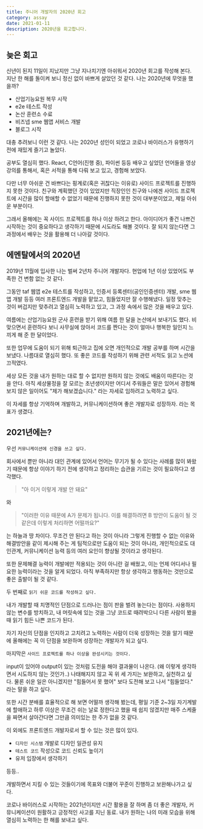 ```yaml
---
title: 주니어 개발자의 2020년 회고
category: assay
date: 2021-01-11
description: 2020년을 회고합니다.
---
```


## 늦은 회고

신년이 된지 11일이 지났지만 그냥 지나치기엔 아쉬워서 2020년 회고를 작성해 본다.
지난 한 해를 돌이켜 보니 정신 없이 바쁘게 살았던 것 같다.
나는 2020년에 무엇을 했을까?

- 산업기능요원 복무 시작
- e2e 테스트 작성
- 논산 훈련소 수료
- 비즈넵 sme 웹앱 서비스 개발
- 블로그 시작

대충 추려보니 이런 것 같다.
나는 2020년 성인이 되었고 코로나 바이러스가 유행하기 전에 재밌게 즐기고 놀았다.

공부도 열심히 했다.
React, C언어(진행 중), 파이썬 등등 배우고 싶었던 언어들을 영상 강의를 통해서, 혹은 서적을 통해 다뤄 보고 있고, 경험해 보았다.

다만 너무 아쉬운 건 바쁘다는 핑계로(혹은 귀찮다는 이유로) 사이드 프로젝트를 진행하지 못한 것이다.
친구와 계획했던 것이 있었지만 직장인인 친구와 나에겐 사이드 프로젝트에 시간을 많이 할애할 수 없었기 때문에 진행하지 못한 것이 대부분이었고, 제일 아쉬운 부분이다.

그래서 올해에는 꼭 사이드 프로젝트를 하나 이상 하려고 한다.
아이디어가 좋건 나쁘건 시작하는 것이 중요하다고 생각하기 때문에 시도라도 해볼 것이다. 잘 되지 않는다면 그 과정에서 배우는 것을 활용해 더 나아갈 것이다.

## 에멘탈에서의 2020년

2019년 11월에 입사한 나는 벌써 2년차 주니어 개발자다. 현업에 1년 이상 있었어도 부족한 건 변함 없는 것 같다.

그동안 taf 웹앱 e2e 테스트를 작성하고, 인증서 등록센터(공인인증센터) 개발, sme 웹앱 개발 등등 여러 프론트엔드 개발을 맡았고, 힘들었지만 잘 수행해냈다.
일정 맞추는 것이 버겁지만 맞추려고 열심히 노력하고 있고, 그 과정 속에서 많은 것을 배우고 있다.

여름에는 산업기능요원 군사 훈련을 받기 위해 여름 한 달을 논산에서 보내기도 했다.
비 맞으면서 훈련하다 보니 사무실에 앉아서 코드를 짠다는 것이 얼마나 행복한 일인지 느끼게 해 준 한 달이었다.

또한 업무에 도움이 되기 위해 퇴근하고 집에 오면 개인적으로 개발 공부를 하며 시간을 보냈다.
나름대로 열심히 했다. 또 좋은 코드를 작성하기 위해 관련 서적도 읽고 노션에 끄적였다.

세상 모든 것을 내가 원하는 대로 할 수 없지만 원하지 않는 것에도 배움이 따른다는 것을 안다.
아직 세상물정을 잘 모르는 초년생이지만 어디서 주워들은 말은 있어서 경험해보지 않은 일이어도 "제가 해보겠습니다." 라는 자세로 임하려고 노력하고 싶다.

이 자세를 항상 기억하며 개발하고, 커뮤니케이션하며 좋은 개발자로 성장하자. 라는 목표가 생겼다.

## 2021년에는?

우선 `커뮤니케이션에 신경을 쓰고 싶다.`

회사에서 뿐만 아니라 대인 관계에 있어서 언어는 무기가 될 수 있다는 사례를 많이 봐왔기 때문에 항상 이야기 하기 전에 생각하고 정리하는 습관을 기르는 것이 필요하다고 생각했다.

> "아 이거 이렇게 개발 안 돼요"

와

> "이러한 이유 때문에 A가 문제가 됩니다. 이를 해결하려면 B 방안이 도움이 될 것 같은데 이렇게 처리하면 어떨까요?"

는 하늘과 땅 차이다.
무조건 안 된다고 하는 것이 아니라 그렇게 진행할 수 없는 이유와 해결방안을 같이 제시해 주는 게 팀적으로만 도움이 되는 것이 아니라, 개인적으로도 대인관계, 커뮤니케이션 능력 등의 여러 요인이 향상될 것이라고 생각된다.

또한 문제해결 능력이 개발에만 적용되는 것이 아니란 걸 배웠고, 이는 언제 어디서나 필요한 능력이라는 것을 알게 되었다.
아직 부족하지만 항상 생각하고 행동하는 것만으로 좋은 출발이 될 것 같다.

두 번째로 `읽기 쉬운 코드를 작성하고 싶다.`

내가 개발할 때 치명적인 단점으로 드러나는 점이 판을 벌려 놓는다는 점이다.
사용하지 않는 변수를 방치하고, 내 머릿속에 있는 것을 그냥 코드로 때려박으니 다른 사람이 봤을 때 읽기 힘든 나쁜 코드가 된다.

자기 자신의 단점을 인지하고 고치려고 노력하는 사람이 더욱 성장하는 것을 알기 때문에 올해에는 꼭 이 단점을 보완하며 성장하는 개발자가 되고 싶다.

마지막은 `사이드 프로젝트를 하나 이상을 완성시키는 것이다.`

input이 있어야 output이 있는 것처럼 도전을 해야 결과물이 나온다. (왜 이렇게 생각하면서 시도하지 않는 것인가..)
나태해지지 않고 꼭 위 세 가지는 보완하고, 실천하고 싶다. 물론 쉬운 일은 아니겠지만 "힘들어서 못 했어" 보다 도전해 보고 나서 "힘들었다." 라는 말을 하고 싶다.

또한 시간 분배를 효율적으로 해 보면 어떨까 생각해 봤는데, 평일 기준 2~3일 자기계발에 할애하고 하루 이상은 무조건 쉬는 날로 정한다고 했을 때 쉽지 않겠지만 매주 스케줄을 짜면서 살아간다면 그만큼 의미있는 한 주가 없을 것 같다.

이 외에도 프론트엔드 개발자로서 할 수 있는 것은 많이 있다.

- `디자인 시스템` 개발로 디자인 일관성 유지
- `테스트 코드` 작성으로 코드 신뢰도 높이기
- 유저 입장에서 생각하기

등등..

개발하면서 지킬 수 있는 것들이기에 목표와 더불어 꾸준이 진행하고 보완해나가고 싶다.

코로나 바이러스로 시작하는 2021년이지만 시간 활용을 잘 하며 좀 더 좋은 개발자, 커뮤니케이션이 원활하고 긍정적인 사고를 지닌 동료. 내가 원하는 나의 미래 모습을 위해 열심히 노력하는 한 해를 보내고 싶다.

